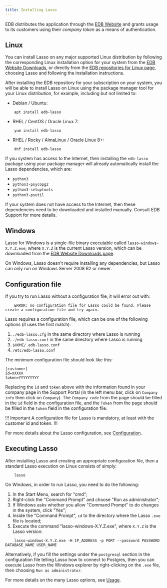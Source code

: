 ```yaml
---
title: Installing Lasso
---
```


EDB distributes the application through the
[EDB Website](https://www.enterprisedb.com/software-downloads-postgres)
and grants usage to its customers using their *company token* as a means of
authentication.


## Linux

You can install Lasso on any major supported Linux distribution by following
the corresponding Linux installation option for your system from the
[EDB Website Downloads](https://www.enterprisedb.com/software-downloads-postgres),
or directly from the
[EDB repositories for Linux page](https://www.enterprisedb.com/repos),
choosing Lasso and following the installation instructions.

After installing the EDB repository for your subscription on your system,
you will be able to install Lasso on Linux using the package manager tool
for your Linux distribution, for example, including but not limited to:

- Debian / Ubuntu:

```
    apt install edb-lasso
```

- RHEL / CentOS / Oracle Linux 7:

```
    yum install edb-lasso
```

- RHEL / Rocky / AlmaLinux / Oracle Linux 8+:

```
    dnf install edb-lasso
```

If you system has access to the Internet, then installing the `edb-lasso`
package using your package manager will already automatically install the
Lasso dependencies, which are:

- `python3`
- `python3-psycopg2`
- `python3-setuptools`
- `python3-psutil`

If your system does not have access to the Internet, then these dependencies
need to be downloaded and installed manually. Consult EDB Support for more
details.


## Windows

Lasso for Windows is a single-file binary executable called
`lasso-windows-X.Y.Z.exe`, where `X.Y.Z` is the current Lasso version, which
can be downloaded from the
[EDB Website Downloads page](https://www.enterprisedb.com/software-downloads-postgres).

On Windows, Lasso doesn't require installing any dependencies, but Lasso
can only run on Windows Server 2008 R2 or newer.


## Configuration file

If you try to run Lasso without a configuration file, it will error out
with:

```
    ERROR: no configuration file for Lasso could be found. Please create a configuration file and try again.
```

Lasso requires a configuration file, which can be one of the following
options (it uses the first match):

1. `./edb-lasso.cfg` in the same directory where Lasso is running
2. `./edb-lasso.conf` in the same directory where Lasso is running
3. `$HOME/.edb-lasso.conf`
4. `/etc/edb-lasso.conf`

The minimum configuration file should look like this:

```
[customer]
id=XXXXX
token=YYYYYYYYY
```

Replacing the `id` and `token` above with the information found in your
company page in the Support Portal (in the left menu bar, click on
`Company info` then click on `Company`). The `Company code` from the page
should be filled in the `id` field in the configuration file, and the
`Token` from the page should be filled in the `token` field in the 
configuration file.

!!! Important
A configuration file for Lasso is mandatory, at least
with the customer id and token.
!!!

For more details about the Lasso configuration, see
[Configuration](configuration).


## Executing Lasso

After installing Lasso and creating an appropriate configuration file,
then a standard Lasso execution on Linux consists of simply:

```
    lasso
```

On Windows, in order to run Lasso, you need to do the following:

1. In the Start Menu, search for "cmd";
2. Right-click the "Command Prompt" and choose "Run as administrator";
3. If Windows asks whether you allow "Command Prompt" to do changes in the system, click "Yes";
4. Inside the "Command Prompt", `cd` to the directory where the Lasso `.exe` file is located;
4. Execute the command "lasso-windows-X.Y.Z.exe", where `X.Y.Z` is the Lasso version:

```
    lasso-windows-X.Y.Z.exe -H IP_ADDRESS -p PORT --password PASSWORD DATABASE_NAME USER_NAME
```

Alternatively, if you fill the settings under the `postgresql` section
in the configuration file telling Lasso how to connect to Postgres, then
you can execute Lasso from the Windows explorer by right-clicking on the
`.exe` file, then choosing `Run as administrator`.

For more details on the many Lasso options, see [Usage](usage).
